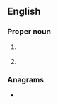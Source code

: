{{also|Naia|naia}}
==English==
{{wikipedia}}

===Proper noun===
{{en-proper noun}}

# {{lb|en|US}} {{initialism of|en|{{w|National Association of Intercollegiate Athletics}}}}
# {{lb|en|US}} {{initialism of|en|{{w|National Animal Interest Alliance}}}}

===Anagrams===
* {{anagrams|en|a=aain|-iana|IANA|naai}}